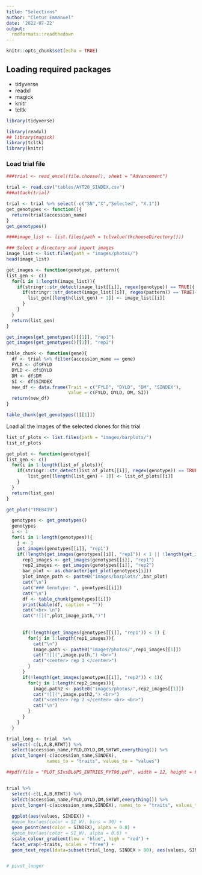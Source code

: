 ```yaml
---
title: "Selections"
author: "Cletus Emmanuel"
date: '2022-07-22'
output:
  rmdformats::readthedown
---
```


```r
knitr::opts_chunk$set(echo = TRUE)
```

## Loading required packages
* tidyverse
* readxl
* magick
* knitr
* tcltk

```r
library(tidyverse)

library(readxl)
## library(magick)
library(tcltk)
library(knitr)

```

### Load trial file

```r
###trial <- read_excel(file.choose(), sheet = "Advancement")

trial <- read.csv("tables/AYT20_SINDEX.csv")
###attach(trial)

trial <- trial %>% select(-c("SN","X","Selected", "X.1"))
get_genotypes <- function(){
  return(trial$accession_name)
}
get_genotypes()
```


```r
####image_list <- list.files(path = tclvalue(tkchooseDirectory()))

### Select a directory and import images
image_list <- list.files(path = "images/photos/")
head(image_list)
```



```r

get_images <- function(genotype, pattern){
list_gen <- c()
  for(i in 1:length(image_list)){
    if(stringr::str_detect(image_list[[i]], regex(genotype)) == TRUE){
      if(stringr::str_detect(image_list[[i]], regex(pattern)) == TRUE){
        list_gen[[length(list_gen) + 1]] <- image_list[[i]]
      }
    }
  }
  return(list_gen)
}

get_images(get_genotypes()[[1]], "rep1")
get_images(get_genotypes()[[1]], "rep2")
```


```r

table_chunk <- function(gene){
  df <- trial %>% filter(accession_name == gene)
  FYLD <- df$FYLD
  DYLD <- df$DYLD
  DM <- df$DM
  SI <- df$SINDEX
  new_df <- data.frame(Trait = c("FYLD", "DYLD", "DM", "SINDEX"), 
                       Value = c(FYLD, DYLD, DM, SI))
  return(new_df)
}

table_chunk(get_genotypes()[[1]])

```

Load all the images of the selected clones for this trial

```r
list_of_plots <- list.files(path = "images/barplots/")
list_of_plots

get_plot <- function(genotype){
list_gen <- c()
  for(i in 1:length(list_of_plots)){
    if(stringr::str_detect(list_of_plots[[i]], regex(genotype)) == TRUE){
        list_gen[[length(list_gen) + 1]] <- list_of_plots[[i]]
    }
  }
  return(list_gen)
}

get_plot("TMEB419")
```

```r

  genotypes <- get_genotypes()
  genotypes
  i <- 1
  for(i in 1:length(genotypes)){
    j <- 1
    get_images(genotypes[[i]], "rep1")
    if(!length(get_images(genotypes[[i]], "rep1")) < 1 || !length(get_images(genotypes[[i]], "rep2")) < 1){
      rep1_images <- get_images(genotypes[[i]], "rep1")
      rep2_images <- get_images(genotypes[[i]], "rep2")
      bar_plot <- as.character(get_plot(genotypes[i]))
      plot_image_path <- paste0("images/barplots/",bar_plot)
      cat("\n")
      cat("### Genotype: ", genotypes[[i]])
      cat("\n")
      df <- table_chunk(genotypes[[i]])
      print(kable(df, caption = ""))
      cat("<br> \n")
      cat("![](",plot_image_path,")")
      
      
      if(!length(get_images(genotypes[[i]], "rep1")) < 1) {
        for(j in 1:length(rep1_images)){
          cat("\n")
          image.path <- paste0("images/photos/",rep1_images[[1]]) 
          cat("![](",image.path,") <br>")
          cat("<center> rep 1 </center>")
        }
      }
      if(!length(get_images(genotypes[[i]], "rep2")) < 1){
        for(j in 1:length(rep2_images)){
          image.path2 <- paste0("images/photos/",rep2_images[[1]])
          cat("![](",image.path2,") <br>")
          cat("<center> rep 2 </center> <br> <br>")
          cat("\n")
        }
      }
    }
  }
```

```r
trial_long <- trial  %>%
  select(-c(L,A,B,RTWT)) %>% 
  select(accession_name,FYLD,DYLD,DM,SHTWT,everything()) %>% 
  pivot_longer(-c(accession_name,SINDEX), 
               names_to = "traits", values_to = "values")

##pdf(file = "PLOT_SIvsBLUPS_ENTRIES_PYT90.pdf", width = 12, height = 8)


trial %>% 
  select(-c(L,A,B,RTWT)) %>% 
  select(accession_name,FYLD,DYLD,DM,SHTWT,everything()) %>% 
  pivot_longer(-c(accession_name,SINDEX), names_to = "traits", values_to = "values") %>%
  
  ggplot(aes(values, SINDEX)) + 
  #geom_hex(aes(color = SI_W), bins = 30) + 
  geom_point(aes(color = SINDEX), alpha = 0.8) + 
  #geom_hex(aes(color = SI_W), alpha = 0.6) + 
  scale_colour_gradient(low = "blue", high = "red") +
  facet_wrap(~traits, scales = "free") + 
  geom_text_repel(data=subset(trial_long, SINDEX > 80), aes(values, SINDEX,label=accession_name), size = 2)


# pivot_longer


```

